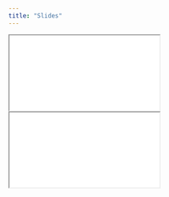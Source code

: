 ```yaml
---
title: "Slides"
---
```


<iframe class="slide-deck" src="slides/slides_1.html"></iframe>

<iframe class="slide-deck" src="slides/slides_2.html"></iframe>
